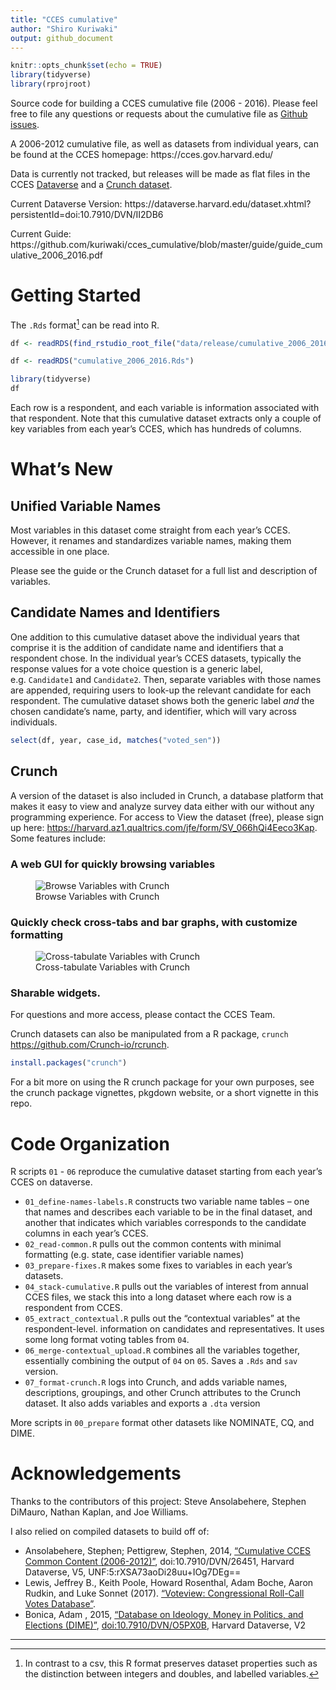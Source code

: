 ```yaml
---
title: "CCES cumulative"
author: "Shiro Kuriwaki"
output: github_document
---
```


```r
knitr::opts_chunk$set(echo = TRUE)
library(tidyverse)
library(rprojroot)
```

Source code for building a CCES cumulative file (2006 - 2016). Please feel free to file any questions or requests about the cumulative file as [Github issues](https://github.com/kuriwaki/cces_cumulative/issues). 


A 2006-2012 cumulative file, as well as datasets from individual years, can be found at the CCES homepage: https://cces.gov.harvard.edu/


Data is currently not tracked, but releases will be made as flat files in the CCES [Dataverse](https://dataverse.harvard.edu/dataverse/cces) and a [Crunch dataset](crunch.io). 

Current Dataverse Version: 
https://dataverse.harvard.edu/dataset.xhtml?persistentId=doi:10.7910/DVN/II2DB6

Current Guide: 
https://github.com/kuriwaki/cces_cumulative/blob/master/guide/guide_cumulative_2006_2016.pdf

# Getting Started 

The `.Rds` format^[In contrast to a csv, this R format preserves dataset properties such as the distinction between integers and doubles, and labelled variables.] can be read into R.

```r
df <- readRDS(find_rstudio_root_file("data/release/cumulative_2006_2016.Rds"))
```

```r
df <- readRDS("cumulative_2006_2016.Rds")
```
```r
library(tidyverse)
df
```

Each row is a respondent, and each variable is information associated with that respondent. Note that this cumulative dataset extracts only a couple of key variables from each year's CCES, which has hundreds of columns. 



# What's New

## Unified Variable Names

Most variables in this dataset come straight from each year's CCES. However, it renames and standardizes variable names, making them accessible in one place. 

Please see the guide or the Crunch dataset for a full list and description of variables. 



## Candidate Names and Identifiers
One addition to this cumulative dataset above the individual years that comprise it is the addition of candidate name and identifiers that a respondent chose. In the individual year's CCES datasets, typically the response values for a vote choice question is a generic label, e.g. `Candidate1` and `Candidate2`. Then, separate variables with those names are appended, requiring users to look-up the relevant candidate for each respondent. The cumulative dataset shows both the generic label _and_ the chosen candidate's name, party, and identifier, which will vary across individuals. 

```r
select(df, year, case_id, matches("voted_sen"))
```



## Crunch

A version of the dataset is also included in Crunch, a database platform that makes it easy to view and analyze survey data either with our without any programming experience.  For access to View the dataset (free), please sign up here: <https://harvard.az1.qualtrics.com/jfe/form/SV_066hQi4Eeco3Kap>. Some features include:


### A web GUI for quickly browsing variables

![Browse Variables with Crunch](guide/01_crunch_browse.gif)

### Quickly check cross-tabs and bar graphs, with customize formatting

![Cross-tabulate Variables with Crunch](guide/02_crunch_tab.gif)

### Sharable widgets.  


For questions and more access, please contact the CCES Team.


Crunch datasets can also be manipulated from a R package, `crunch` <https://github.com/Crunch-io/rcrunch>. 

```r
install.packages("crunch")
```


For a bit more on using the R crunch package for your own purposes, see the crunch package vignettes, pkgdown website, or a short vignette in this repo. 


# Code Organization

R scripts `01` - `06` reproduce the cumulative dataset starting from each year's CCES on dataverse. 

- `01_define-names-labels.R` constructs two variable name tables -- one that names and describes each variable to be in the final dataset, and another that indicates which variables corresponds to the candidate columns in each year's CCES.
- `02_read-common.R` pulls out the common contents with minimal formatting (e.g. state, case identifier variable names)
- `03_prepare-fixes.R` makes some fixes to variables in each year's datasets.
- `04_stack-cumulative.R` pulls out the variables of interest from annual CCES files, we stack this into a long dataset where each row is a respondent from CCES.
- `05_extract_contextual.R` pulls out the "contextual variables" at the respondent-level. information on candidates and representatives. It uses some long format voting tables from `04`.
- `06_merge-contextual_upload.R` combines all the variables together, essentially combining the output of `04` on `05`. Saves a `.Rds` and `sav` version. 
- `07_format-crunch.R` logs into Crunch, and adds variable names, descriptions, groupings, and other Crunch attributes to the Crunch dataset. It also adds variables and exports a `.dta` version


More scripts in `00_prepare` format other datasets like NOMINATE, CQ, and DIME. 



# Acknowledgements

Thanks to the contributors of this project: Steve Ansolabehere, Stephen DiMauro, Nathan Kaplan, and Joe Williams.

I also relied on compiled datasets to build off of:

* Ansolabehere, Stephen; Pettigrew, Stephen, 2014, ["Cumulative CCES Common Content (2006-2012)"](https://dataverse.harvard.edu/dataset.xhtml?persistentId=doi:10.7910/DVN/26451), doi:10.7910/DVN/26451, Harvard Dataverse, V5, UNF:5:rXSA73aoDi28uu+IOg7DEg==
* Lewis, Jeffrey B., Keith Poole, Howard Rosenthal, Adam Boche, Aaron Rudkin, and Luke Sonnet (2017). ["Voteview: Congressional Roll-Call Votes Database"](https://voteview.com).
* Bonica, Adam , 2015, ["Database on Ideology, Money in Politics, and Elections (DIME)"](https://dataverse.harvard.edu/dataset.xhtml?persistentId=doi:10.7910/DVN/O5PX0B), <doi:10.7910/DVN/O5PX0B>, Harvard Dataverse, V2

--------
